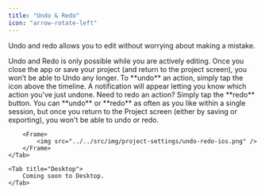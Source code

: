 ```yaml
---
title: "Undo & Redo"
icon: "arrow-rotate-left"
---
```


Undo and redo allows you to edit without worrying about making a mistake.

<Note>
    Undo and Redo is only possible while you are actively editing. Once you close the app or save your project (and return to the project screen), you won’t be able to Undo any longer.
</Note>

<Tabs>
    <Tab title="iOS">
        To **undo** an action, simply tap the icon above the timeline. A notification will appear letting you know which action you've just undone. Need to redo an action? Simply tap the **redo** button.
        You can **undo** or **redo** as often as you like within a single session, but once you return to the Project screen (either by saving or exporting), you won't be able to undo or redo.
    
        <Frame>
            <img src="../../src/img/project-settings/undo-redo-ios.png" />
        </Frame>
    </Tab>

    <Tab title="Desktop">
        Coming soon to Desktop.
    </Tab>
</Tabs>
